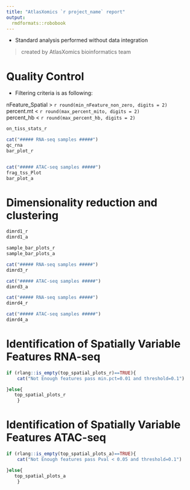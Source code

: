 ```yaml
---
title: "AtlasXomics `r project_name` report"
output: 
  rmdformats::robobook 
---
```

* Standard analysis performed without data integration

> created by AtlasXomics bioinformatics team

# Quality Control
* Filtering criteria is as following:

nFeature_Spatial > `r round(min_nFeature_non_zero, digits = 2)`\
percent.mt < `r round(max_percent_mito, digits = 2)`\
percent_hb < `r round(max_percent_hb, digits = 2)`



```r
on_tiss_stats_r

cat("##### RNA-seq samples #####")
qc_rna
bar_plot_r


cat("##### ATAC-seq samples #####")
frag_tss_Plot
bar_plot_a


```

# Dimensionality reduction and clustering

```r

dimrd1_r
dimrd1_a

sample_bar_plots_r
sample_bar_plots_a

cat("##### RNA-seq samples #####")
dimrd3_r

cat("##### ATAC-seq samples #####")
dimrd3_a

cat("##### RNA-seq samples #####")
dimrd4_r

cat("##### ATAC-seq samples #####")
dimrd4_a

```

# Identification of Spatially Variable Features RNA-seq

```r

if (rlang::is_empty(top_spatial_plots_r)==TRUE){
    cat("Not Enough features pass min.pct=0.01 and threshold=0.1")

}else{
   top_spatial_plots_r
    }

```

# Identification of Spatially Variable Features ATAC-seq

```r

if (rlang::is_empty(top_spatial_plots_a)==TRUE){
    cat("Not Enough features pass Pval < 0.05 and threshold=0.1")

}else{
   top_spatial_plots_a
    }

```
